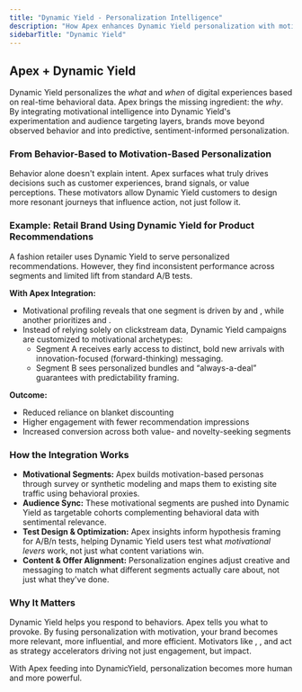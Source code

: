 ```yaml
---
title: "Dynamic Yield - Personalization Intelligence"
description: "How Apex enhances Dynamic Yield personalization with motivational segmentation that explains why customers act and how to influence them"
sidebarTitle: "Dynamic Yield"
---
```



## Apex + Dynamic Yield

Dynamic Yield personalizes the *what* and *when* of digital experiences based on real-time behavioral data. Apex brings the missing ingredient: the *why*. By integrating motivational intelligence into Dynamic Yield's experimentation and audience targeting layers, brands move beyond observed behavior and into predictive, sentiment-informed personalization.

### From Behavior-Based to Motivation-Based Personalization

Behavior alone doesn't explain intent. Apex surfaces what truly drives decisions such as <Motivator name="responsive" /> customer experiences, <Motivator name="authentic" /> brand signals, or <Motivator name="affordable" /> value perceptions. These motivators allow Dynamic Yield customers to design more resonant journeys that influence action, not just follow it.

### Example: Retail Brand Using Dynamic Yield for Product Recommendations

A fashion retailer uses Dynamic Yield to serve personalized recommendations. However, they find inconsistent performance across segments and limited lift from standard A/B tests.

**With Apex Integration:**

- Motivational profiling reveals that one segment is driven by <Motivator name="distinct" /> and <Motivator name="forward-thinking" />, while another prioritizes <Motivator name="affordable" /> and <Motivator name="predictable" />.
- Instead of relying solely on clickstream data, Dynamic Yield campaigns are customized to motivational archetypes:
    - Segment A receives early access to distinct, bold new arrivals with innovation-focused (forward-thinking) messaging.
    - Segment B sees personalized bundles and “always-a-deal” guarantees with predictability framing.

**Outcome:**

- Reduced reliance on blanket discounting
- Higher engagement with fewer recommendation impressions  
- Increased conversion across both value- and novelty-seeking segments  

### How the Integration Works

- **Motivational Segments:** Apex builds motivation-based personas through survey or synthetic modeling and maps them to existing site traffic using behavioral proxies.
- **Audience Sync:** These motivational segments are pushed into Dynamic Yield as targetable cohorts complementing behavioral data with sentimental relevance.
- **Test Design & Optimization:** Apex insights inform hypothesis framing for A/B/n tests, helping Dynamic Yield users test what *motivational levers* work, not just what content variations win.
- **Content & Offer Alignment:** Personalization engines adjust creative and messaging to match what different segments actually care about, not just what they've done.

### Why It Matters

Dynamic Yield helps you respond to behaviors. Apex tells you what to provoke. By fusing personalization with motivation, your brand becomes more relevant, more influential, and more efficient. Motivators like <Motivator name="distinct" />, <Motivator name="predictable" />, and <Motivator name="authentic" /> act as strategy accelerators driving not just engagement, but impact.

With Apex feeding into DynamicYield, personalization becomes more human and more powerful.
